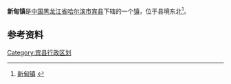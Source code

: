 {{中国乡级行政区
| 行政区全称 = 新甸镇
| 上级行政区 = [[黑龙江省|黑龙江省]][[哈尔滨市|哈尔滨市]][[宾县|宾县]]
| 行政区类别 = [[镇|镇]]
| LowerDivisions = 8个居民委员会，9个行政村
| 行政区划代码 = 230125105
| 总面积 = 206.7平方公里
| 户籍人口 = 3.21万人
| 常住人口 = 
| 行政区划 = 
| 官方网站 =
| 邮政编码 =150000
| 毗邻行政区 =
}}

'''新甸镇'''是[[中国|中国]][[黑龙江省|黑龙江省]][[哈尔滨市|哈尔滨市]][[宾县|宾县]]下辖的一个[[镇|镇]]，位于县境东北<ref>[http://www.chinaquhua.cn/heilongjiang/binxian.html 新甸镇] {{webarchive|url=https://web.archive.org/web/20111128150852/http://www.chinaquhua.cn/heilongjiang/binxian.html |date=2011-11-28 }}</ref>。

==参考资料==
{{reflist}}

{{宾县行政区划}}

[[Category:宾县行政区划|Category:宾县行政区划]]